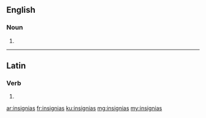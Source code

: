 ==English==

===Noun===
{{head|en}}

# {{plural of|insignia}}

----

==Latin==

===Verb===
{{la-verb-form|insigniās}}

# {{conjugation of|insigniō||2|s|pres|act|sub|lang=la}}

[[ar:insignias]]
[[fr:insignias]]
[[ku:insignias]]
[[mg:insignias]]
[[my:insignias]]